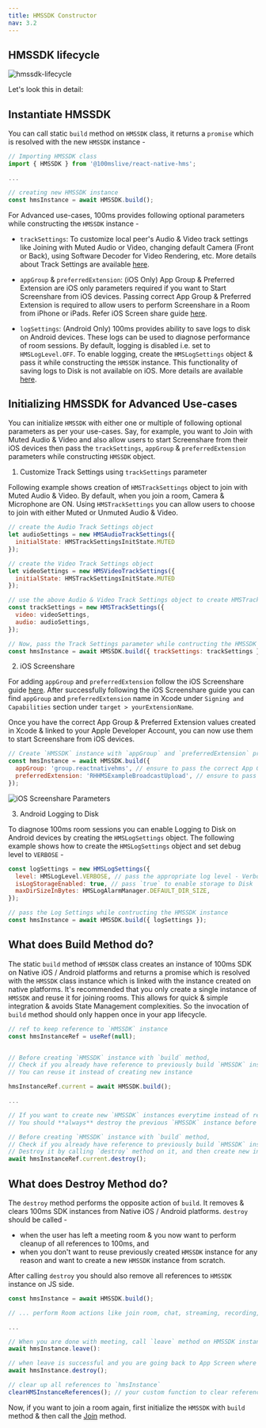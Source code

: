 ```yaml
---
title: HMSSDK Constructor
nav: 3.2
---
```


## HMSSDK lifecycle

![hmssdk-lifecycle](/docs/v2/flutter-hmssdk-lifecycle.png)

Let's look this in detail:


## Instantiate HMSSDK

You can call static `build` method on `HMSSDK` class, it returns a `promise` which is resolved with the new `HMSSDK` instance -

```js
// Importing HMSSDK class
import { HMSSDK } from '@100mslive/react-native-hms';

...

// creating new HMSSDK instance
const hmsInstance = await HMSSDK.build();
```

For Advanced use-cases, 100ms provides following optional parameters while constructing the `HMSSDK` instance -

-   `trackSettings`: To customize local peer's Audio & Video track settings like Joining with Muted Audio or Video, changing default Camera (Front or Back), using Software Decoder for Video Rendering, etc. More details about Track Settings are available [here](../interact-with-room/track/track-settings).

-   `appGroup` & `preferredExtension`: (iOS Only) App Group & Preferred Extension are iOS only parameters required if you want to Start Screenshare from iOS devices. Passing correct App Group & Preferred Extension is required to allow users to perform Screenshare in a Room from iPhone or iPads. Refer iOS Screen share guide [here](../set-up-video-conferencing/screenshare#ios-setup).

-   `logSettings`: (Android Only) 100ms provides ability to save logs to disk on Android devices. These logs can be used to diagnose performance of room sessions. By default, logging is disabled i.e. set to `HMSLogLevel.OFF`. To enable logging, create the `HMSLogSettings` object & pass it while constructing the `HMSSDK` instance. This functionality of saving logs to Disk is not available on iOS. More details are available [here](../debugging/error-handling#setting-log-levels-in-sdk-android-only).


## Initializing HMSSDK for Advanced Use-cases

You can initialize `HMSSDK` with either one or multiple of following optional parameters as per your use-cases. Say, for example, you want to Join with Muted Audio & Video and also allow users to start Screenshare from their iOS devices then pass the `trackSettings`, `appGroup` & `preferredExtension` parameters while constructing `HMSSDK` object.

1. Customize Track Settings using `trackSettings` parameter

  Following example shows creation of `HMSTrackSettings` object to join with Muted Audio & Video. By default, when you join a room, Camera & Microphone are ON. Using `HMSTrackSettings` you can allow users to choose to join with either Muted or Unmuted Audio & Video.

  ```js
  // create the Audio Track Settings object
  let audioSettings = new HMSAudioTrackSettings({
    initialState: HMSTrackSettingsInitState.MUTED
  });

  // create the Video Track Settings object
  let videoSettings = new HMSVideoTrackSettings({
    initialState: HMSTrackSettingsInitState.MUTED
  });

  // use the above Audio & Video Track Settings object to create HMSTrackSettings
  const trackSettings = new HMSTrackSettings({
    video: videoSettings,
    audio: audioSettings,
  });

  // Now, pass the Track Settings parameter while contructing the HMSSDK instance
  const hmsInstance = await HMSSDK.build({ trackSettings: trackSettings });
  ```

2. iOS Screenshare

  For adding `appGroup` and `preferredExtension` follow the iOS Screenshare guide [here](../set-up-video-conferencing/screenshare#ios-setup).
  After successfully following the iOS Screenshare guide you can find `appGroup` and `preferredExtension` name in Xcode under `Signing and Capabilities` section under `target > yourExtensionName`.

  Once you have the correct App Group & Preferred Extension values created in Xcode & linked to your Apple Developer Account, you can now use them to start Screenshare from iOS devices.

  ```js
  // Create `HMSSDK` instance with `appGroup` and `preferredExtension` properties
  const hmsInstance = await HMSSDK.build({
    appGroup: 'group.reactnativehms', // ensure to pass the correct App Group linked to your Apple Developer Account
    preferredExtension: 'RHHMSExampleBroadcastUpload', // ensure to pass the correct Extension Target name created in Xcode
  });
  ```

  ![iOS Screenshare Parameters](/docs/v2/RNParameter.png)

3. Android Logging to Disk

  To diagnose 100ms room sessions you can enable Logging to Disk on Android devices by creating the `HMSLogSettings` object.
  The following example shows how to create the `HMSLogSettings` object and set debug level to `VERBOSE` -

  ```js
  const logSettings = new HMSLogSettings({
    level: HMSLogLevel.VERBOSE, // pass the appropriate log level - Verbose, Warn or Error
    isLogStorageEnabled: true, // pass `true` to enable storage to Disk
    maxDirSizeInBytes: HMSLogAlarmManager.DEFAULT_DIR_SIZE,
  });

  // pass the Log Settings while contructing the HMSSDK instance
  const hmsInstance = await HMSSDK.build({ logSettings });
  ```


## What does Build Method do?

The static `build` method of `HMSSDK` class creates an instance of 100ms SDK on Native iOS / Android platforms 
and returns a promise which is resolved with the `HMSSDK` class instance which is linked with the instance 
created on native platforms.
It's recommended that you only create a single instance of `HMSSDK` and reuse it for joining rooms. This allows 
for quick & simple integration & avoids State Management complexities. So the invocation of `build` method 
should only happen once in your app lifecycle.

```js
// ref to keep reference to `HMSSDK` instance
const hmsInstanceRef = useRef(null);


// Before creating `HMSSDK` instance with `build` method,
// Check if you already have reference to previously build `HMSSDK` instance
// You can reuse it instead of creating new instance

hmsInstanceRef.current = await HMSSDK.build();

...

// If you want to create new `HMSSDK` instances everytime instead of reusing previously build instance,
// You should **always** destroy the previous `HMSSDK` instance before creating the new instance

// Before creating `HMSSDK` instance with `build` method,
// Check if you already have reference to previously build `HMSSDK` instance
// Destroy it by calling `destroy` method on it, and then create new instance
await hmsInstanceRef.current.destroy();
```


## What does Destroy Method do?

The `destroy` method performs the opposite action of `build`. It removes & clears 100ms SDK instances from 
Native iOS / Android platforms. `destroy` should be called - 
- when the user has left a meeting room & you now want to perform cleanup of all references to 100ms, and
- when you don't want to reuse previously created `HMSSDK` instance for any reason and want to create a new `HMSSDK` instance from scratch.

After calling `destroy` you should also remove all references to `HMSSDK` instance on JS side.

```js
const hmsInstance = await HMSSDK.build();

// ... perform Room actions like join room, chat, streaming, recording, screenshare, etc. ...

...

// When you are done with meeting, call `leave` method on HMSSDK instance
await hmsInstance.leave():

// when leave is successful and you are going back to App Screen where 100ms Rooms are not required, call destroy method
await hmsInstance.destroy();

// clear up all references to `hmsInstance`
clearHMSInstanceReferences(); // your custom function to clear references
```

Now, if you want to join a room again, first initialize the `HMSSDK` with `build` method & then call the [Join](../set-up-video-conferencing/join) method.
